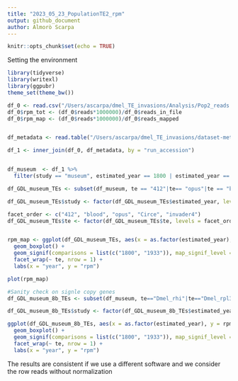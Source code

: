 ```yaml
---
title: "2023_05_23_PopulationTE2_rpm"
output: github_document
author: Almorò Scarpa
---
```


```r
knitr::opts_chunk$set(echo = TRUE)
```

Setting the environment
``` r
library(tidyverse)
library(writexl)
library(ggpubr)
theme_set(theme_bw())
```

```r

df_0 <- read.csv("/Users/ascarpa/dmel_TE_invasions/Analysis/Pop2_reads.csv", header = TRUE)
df_0$rpm_tot <- (df_0$reads*1000000)/df_0$reads_in_file
df_0$rpm_map <- (df_0$reads*1000000)/df_0$reads_mapped


df_metadata <- read.table("/Users/ascarpa/dmel_TE_invasions/dataset-metadata", sep = "\t", header = TRUE)

df_1 <- inner_join(df_0, df_metadata, by = "run_accession") 


df_museum  <- df_1 %>%
  filter(study == "museum", estimated_year == 1800 | estimated_year == 1933)

df_GDL_museum_TEs <- subset(df_museum, te == "412"|te== "opus"|te == "blood"|te =="Circe"|te =="invader4")

df_GDL_museum_TEs$study <- factor(df_GDL_museum_TEs$estimated_year, levels = c(1800, 1933))

facet_order <- c("412", "blood", "opus", "Circe", "invader4")
df_GDL_museum_TEs$te <- factor(df_GDL_museum_TEs$te, levels = facet_order)


rpm_map <- ggplot(df_GDL_museum_TEs, aes(x = as.factor(estimated_year), y = rpm_map)) +
  geom_boxplot() +
  geom_signif(comparisons = list(c("1800", "1933")), map_signif_level = TRUE, textsize = 2) +
  facet_wrap(~ te, nrow = 1) +
  labs(x = "year", y = "rpm")

plot(rpm_map)

#Sanity check on signle copy genes
df_GDL_museum_8b_TEs <- subset(df_museum, te=="Dmel_rhi"|te=="Dmel_rpl32"|te=="Dmel_tj")

df_GDL_museum_8b_TEs$study <- factor(df_GDL_museum_8b_TEs$estimated_year, levels = c(1800, 1933))

ggplot(df_GDL_museum_8b_TEs, aes(x = as.factor(estimated_year), y = rpm_tot)) +
  geom_boxplot() +
  geom_signif(comparisons = list(c("1800", "1933")), map_signif_level = TRUE) +
  facet_wrap(~ te, nrow = 1) +
  labs(x = "year", y = "rpm")
```

The results are consistent if we use a different software and we consider the row reads without normalization